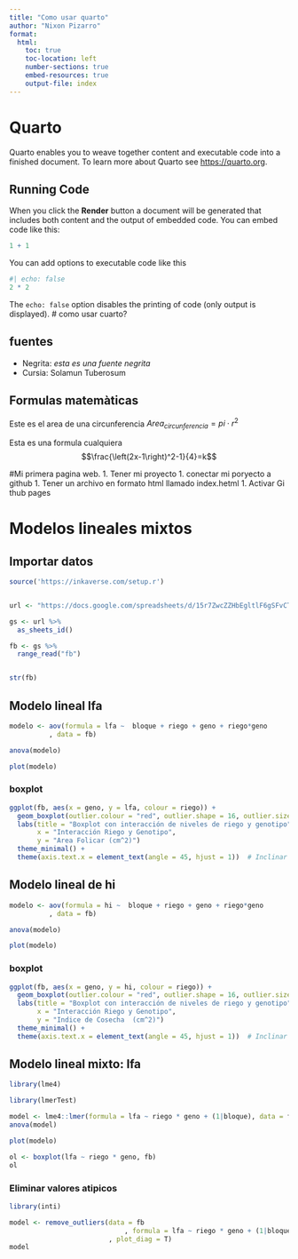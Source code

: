```yaml
---
title: "Como usar quarto"
author: "Nixon Pizarro"
format:
  html:
    toc: true
    toc-location: left
    number-sections: true
    embed-resources: true
    output-file: index 
---
```


# Quarto

Quarto enables you to weave together content and executable code into a finished document. To learn more about Quarto see <https://quarto.org>.

## Running Code

When you click the **Render** button a document will be generated that includes both content and the output of embedded code. You can embed code like this:

```r
1 + 1
```

You can add options to executable code like this 

```r
#| echo: false
2 * 2
```

The `echo: false` option disables the printing of code (only output is displayed).
# como usar cuarto?

## fuentes
- Negrita: *esta es una fuente negrita*
- Cursia: Solamun Tuberosum

## Formulas matemàticas

Este es el area de una circunferencia $Area_{circunferencia}=pi\cdot r^2$

Esta es una formula cualquiera $$\frac{\left(2x-1\right)^2-1}{4}=k$$




#Mi primera pagina web. 
1. Tener mi proyecto
1. conectar mi poryecto a github
1. Tener un archivo en formato html llamado index.hetml
1. Activar Gi thub pages

# Modelos lineales mixtos

## Importar datos
```r
source('https://inkaverse.com/setup.r')


url <- "https://docs.google.com/spreadsheets/d/15r7ZwcZZHbEgltlF6gSFvCTFA-CFzVBWwg3mFlRyKPs/edit?gid=172957346#gid=172957346"

gs <- url %>% 
  as_sheets_id()

fb <- gs %>% 
  range_read("fb")


str(fb)
```


## Modelo lineal lfa
```r
modelo <- aov(formula = lfa ~  bloque + riego + geno + riego*geno
          , data = fb)

anova(modelo)

plot(modelo)
```

### boxplot
```r
ggplot(fb, aes(x = geno, y = lfa, colour = riego)) +
  geom_boxplot(outlier.colour = "red", outlier.shape = 16, outlier.size = 2) +
  labs(title = "Boxplot con interacción de niveles de riego y genotipo",
       x = "Interacción Riego y Genotipo",
       y = "Area Folicar (cm^2)")
  theme_minimal() +
  theme(axis.text.x = element_text(angle = 45, hjust = 1))  # Inclinar etiquetas del eje X
```



## Modelo lineal de hi
```r
modelo <- aov(formula = hi ~  bloque + riego + geno + riego*geno
          , data = fb)

anova(modelo)

plot(modelo)

```


### boxplot 
```r
ggplot(fb, aes(x = geno, y = hi, colour = riego)) +
  geom_boxplot(outlier.colour = "red", outlier.shape = 16, outlier.size = 2) +
  labs(title = "Boxplot con interacción de niveles de riego y genotipo",
       x = "Interacción Riego y Genotipo",
       y = "Indice de Cosecha  (cm^2)")
  theme_minimal() +
  theme(axis.text.x = element_text(angle = 45, hjust = 1))  # Inclinar etiquetas del eje X
```


## Modelo lineal mixto: lfa
```r
library(lme4)

library(lmerTest)

model <- lme4::lmer(formula = lfa ~ riego * geno + (1|bloque), data = fb)
anova(model)

plot(modelo)

ol <- boxplot(lfa ~ riego * geno, fb)
ol

```


### Eliminar valores atipicos 
```r
library(inti)

model <- remove_outliers(data = fb
                             , formula = lfa ~ riego * geno + (1|bloque)
                         , plot_diag = T)
model
```


